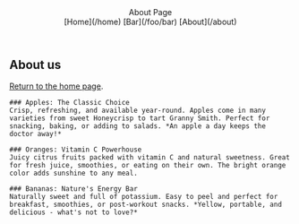 <Header logo="A">
  About Page
  <Nav>
    [Home](/home)
    [Bar](/foo/bar)
    [About](/about)
  </Nav>
</Header>


<Section>

  # About us

  [Return to the home page](/home).

  <FeaturesGrid variant="highlighted">

    ### Apples: The Classic Choice
    Crisp, refreshing, and available year-round. Apples come in many varieties from sweet Honeycrisp to tart Granny Smith. Perfect for snacking, baking, or adding to salads. *An apple a day keeps the doctor away!*

    ### Oranges: Vitamin C Powerhouse
    Juicy citrus fruits packed with vitamin C and natural sweetness. Great for fresh juice, smoothies, or eating on their own. The bright orange color adds sunshine to any meal.

    ### Bananas: Nature's Energy Bar
    Naturally sweet and full of potassium. Easy to peel and perfect for breakfast, smoothies, or post-workout snacks. *Yellow, portable, and delicious - what's not to love?*

  </FeaturesGrid>

</Section>
